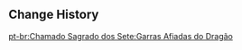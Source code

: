 {{Genius Invokation TCG Stage
|title        = The Keenness of Dragon Claws
|type         = Adventure Challenge
|group        = Open World Match
|character    = Stevens
|requirement  = 3
|location     = Mondstadt
|introduction = When scholars gaze upon Dragonspine, many are prone to wonder &mdash; when the Anemo Archon Barbatos joined forces with Dvalin to defeat Durin, laying him to rest here... how sharp must Dvalin's claws have been?<br>{{color|bp|Special Rule: Your Support Zone starts with 1 "Yayoi Nanatsuki" card.}}<br>Hint: When Yayoi Nanatsuki is on the field, the more Artifact Cards there are on the field, the lower the cost of playing new Artifact Cards!
|objective_1  = Achieve victory
|reward_1     = Player EXP*120;Lucky Coin*100
|objective_2  = Achieve victory within 6 rounds
|reward_2     = Lucky Coin*200
|objective_3  = Achieve victory with characters defeated less than twice during the battle
|reward_3     = Lucky Coin*200
|lineup       = Hydro Slime;Blazing Axe Mitachurl;Electro Hilichurl Shooter;Blazing Axe Mitachurl
|p_support    = Yayoi Nanatsuki
|preset_deck  = East Wind's Melody
}}

==Change History==
{{Change History|4.3}}

[[pt-br:Chamado Sagrado dos Sete:Garras Afiadas do Dragão]]